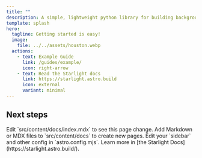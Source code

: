 ```yaml
---
title: ""
description: A simple, lightweight python library for building background services.
template: splash
hero:
  tagline: Getting started is easy!
  image:
    file: ../../assets/houston.webp
  actions:
    - text: Example Guide
      link: /guides/example/
      icon: right-arrow
    - text: Read the Starlight docs
      link: https://starlight.astro.build
      icon: external
      variant: minimal
---
```



## Next steps

<CardGrid stagger>
	<Card title="Update content" icon="pencil">
		Edit `src/content/docs/index.mdx` to see this page change.
	</Card>
	<Card title="Add new content" icon="add-document">
		Add Markdown or MDX files to `src/content/docs` to create new pages.
	</Card>
	<Card title="Configure your site" icon="setting">
		Edit your `sidebar` and other config in `astro.config.mjs`.
	</Card>
	<Card title="Read the docs" icon="open-book">
		Learn more in [the Starlight Docs](https://starlight.astro.build/).
	</Card>
</CardGrid>

